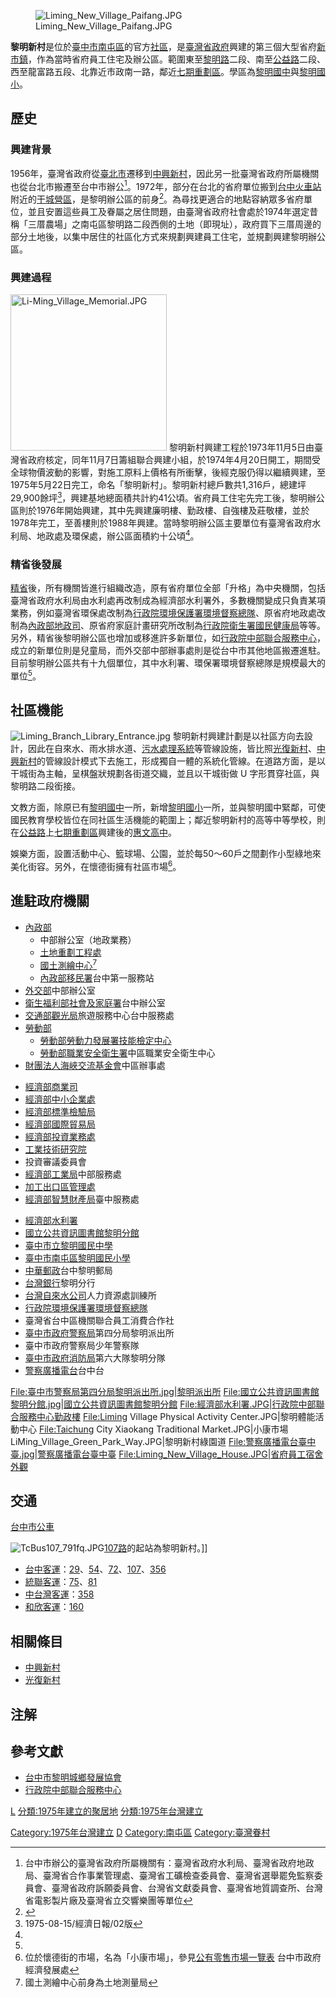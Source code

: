 {{Veil|time=2015-09-12T06:39:59+00:00}}
{{coord|24|9|14.11|N|120|37|54.22|E|region:TW|display=title}}
[[File:Liming_New_Village_Paifang.JPG|right]]

'''黎明新村'''是位於[[臺中市|臺中市]][[南屯區|南屯區]]的官方[[社區|社區]]，是[[臺灣省政府|臺灣省政府]]興建的第三個大型省府[[新市鎮|新市鎮]]，作為當時省府員工住宅及辦公區。範圍東至[[黎明路_(台中市)|黎明路]]二段、南至[[公益路|公益路]]二段、西至龍富路五段、北靠近市政南一路，鄰近[[七期重劃區|七期重劃區]]。學區為[[黎明國中|黎明國中]]與[[黎明國小|黎明國小]]。

==歷史==
===興建背景===
1956年，臺灣省政府從[[臺北市|臺北市]]遷移到[[中興新村|中興新村]]，因此另一批臺灣省政府所屬機關也從台北市搬遷至台中市辦公<ref>台中市辦公的臺灣省政府所屬機關有：臺灣省政府水利局、臺灣省政府地政局、臺灣省合作事業管理處、臺灣省工礦檢查委員會、臺灣省選舉罷免監察委員會、臺灣省政府訴願委員會、台灣省文獻委員會、臺灣省地質調查所、台灣省電影製片廠及臺灣省立交響樂團等單位</ref>。1972年，部分在台北的省府單位搬到[[台中火車站|台中火車站]]附近的[[干城_(客運站點名稱)|干城營區]]，是黎明辦公區的前身<ref name="libertytimes">{{cite web|language=zh-tw|url=http://news.ltn.com.tw/news/politics/paper/479113|title=小檔案／黎明辦公區|author=|publisher=自由電子報|date=2011-03-25|accessdate=2013-05-24|archive-date=2016-03-07|archive-url=https://web.archive.org/web/20160307222350/http://news.ltn.com.tw/news/politics/paper/479113|dead-url=no}}</ref>。為尋找更適合的地點容納眾多省府單位，並且安置這些員工及眷屬之居住問題，由臺灣省政府社會處於1974年選定昔稱「三厝農場」之南屯區黎明路二段西側的土地（即現址），政府買下三厝周邊的部分土地後，以集中居住的社區化方式來規劃興建員工住宅，並規劃興建黎明辦公區。

===興建過程===
[[File:Li-Ming_Village_Memorial.JPG|250px]]
黎明新村興建工程於1973年11月5日由臺灣省政府核定，同年11月7日籌組聯合興建小組，於1974年4月20日開工，期間受全球物價波動的影響，對施工原料上價格有所衝擊，後經克服仍得以繼續興建，至1975年5月22日完工，命名「黎明新村」。黎明新村總戶數共1,316戶，總建坪29,900餘坪<ref>1975-08-15/經濟日報/02版</ref>，興建基地總面積共計約41公頃。省府員工住宅先完工後，黎明辦公區則於1976年開始興建，其中先興建廉明樓、勤政樓、自強樓及莊敬樓，並於1978年完工，至善樓則於1988年興建。當時黎明辦公區主要單位有臺灣省政府水利局、地政處及環保處，辦公區面積約十公頃<ref name="libertytimes"/>。

===精省後發展===
[[精省|精省]]後，所有機關皆進行組織改造，原有省府單位全部「升格」為中央機關，包括臺灣省政府水利局由水利處再改制成為經濟部水利署外，多數機關變成只負責某項業務，例如臺灣省環保處改制為[[行政院環境保護署環境督察總隊|行政院環境保護署環境督察總隊]]、原省府地政處改制為[[內政部地政司|內政部地政司]]、原省府家庭計畫研究所改制為[[行政院衛生署國民健康局|行政院衛生署國民健康局]]等等。另外，精省後黎明辦公區也增加或移進許多新單位，如[[行政院中部聯合服務中心|行政院中部聯合服務中心]]，成立的新單位則是兒童局，而外交部中部辦事處則是從台中市其他地區搬遷進駐。目前黎明辦公區共有十九個單位，其中水利署、環保署環境督察總隊是規模最大的單位<ref name="libertytimes"/>。

==社區機能==
[[File:Liming_Branch_Library_Entrance.jpg|right]]
黎明新村興建計劃是以社區方向去設計，因此在自來水、雨水排水道、[[污水下水道|污水處理系統]]等管線設施，皆比照[[光復新村|光復新村]]、[[中興新村|中興新村]]的管線設計模式下去施工，形成獨自一體的系統化管線。在道路方面，是以干城街為主軸，呈棋盤狀規劃各街道交織，並且以干城街做 U 字形貫穿社區，與黎明路二段銜接。

文教方面，除原已有[[臺中市立黎明國民中學|黎明國中]]一所，新增[[臺中市立黎明國民小學|黎明國小]]一所，並與黎明國中緊鄰，可使國民教育學校皆位在同社區生活機能的範圍上；鄰近黎明新村的高等中等學校，則在[[公益路|公益路]]上[[七期重劃區|七期重劃區]]興建後的[[惠文高中|惠文高中]]。

娛樂方面，設置活動中心、籃球場、公園，並於每50～60戶之間劃作小型綠地來美化街容。另外，在懷德街擁有社區市場<ref>位於懷德街的市場，名為「小康市場」，參見[http://www.tccg.gov.tw/sys/SM_theme?page=4563e7a2 公有零售市場一覽表] {{Wayback|url=http://www.tccg.gov.tw/sys/SM_theme?page=4563e7a2 |date=20110514113446 }} 台中市政府經濟發展處</ref>。

==進駐政府機關==
<div class="NavFrame" style="text-align: left; width:65.3%">
{{HideH|[[行政院中部聯合服務中心|行政院中部聯合服務中心]]}}

*[[中華民國內政部|內政部]]
**中部辦公室（地政業務）
**[[內政部土地重劃工程處|土地重劃工程處]]
**[[內政部國土測繪中心|國土測繪中心]]<ref>國土測繪中心前身為土地測量局</ref>
**[[內政部移民署|內政部移民署]]台中第一服務站
*[[中華民國外交部|外交部]]中部辦公室
*[[衛生福利部社會及家庭署|衛生福利部社會及家庭署]]台中辦公室
*[[交通部觀光局|交通部觀光局]]旅遊服務中心台中服務處
*[[中華民國勞動部|勞動部]]
**[[勞動部勞動力發展署技能檢定中心|勞動部勞動力發展署技能檢定中心]]
**[[勞動部職業安全衛生署|勞動部職業安全衛生署]]中區職業安全衛生中心
*[[財團法人海峽交流基金會|財團法人海峽交流基金會]]中區辦事處
{{HideF}}
</div>
<div class="NavFrame" style="text-align: left; width:65.3%">
{{HideH|經濟部中區聯合服務中心}}
*[[經濟部商業司|經濟部商業司]]
*[[經濟部中小企業處|經濟部中小企業處]]
*[[經濟部標準檢驗局|經濟部標準檢驗局]]
*[[經濟部國際貿易局|經濟部國際貿易局]]
*[[經濟部投資業務處|經濟部投資業務處]]
*[[工業技術研究院|工業技術研究院]]
*投資審議委員會
*[[經濟部工業局|經濟部工業局]]中部服務處
*[[經濟部加工出口區管理處|加工出口區管理處]]
*[[經濟部智慧財產局|經濟部智慧財產局]]臺中服務處
{{HideF}}
</div>
*[[經濟部水利署|經濟部水利署]]
*[[國立公共資訊圖書館黎明分館|國立公共資訊圖書館黎明分館]]
*[[臺中市立黎明國民中學|臺中市立黎明國民中學]]
*[[臺中市南屯區黎明國民小學|臺中市南屯區黎明國民小學]]
*[[中華郵政|中華郵政]]台中黎明郵局
*[[台灣銀行|台灣銀行]]黎明分行
*[[台灣自來水公司|台灣自來水公司]]人力資源處訓練所
*[[行政院環境保護署環境督察總隊|行政院環境保護署環境督察總隊]]
*臺灣省台中區機關聯合員工消費合作社
*[[臺中市政府警察局|臺中市政府警察局]]第四分局黎明派出所
*臺中市政府警察局少年警察隊
*[[臺中市政府消防局|臺中市政府消防局]]第六大隊黎明分隊
*[[警察廣播電台|警察廣播電台]]台中台

<gallery>
File:臺中市警察局第四分局黎明派出所.jpg|黎明派出所
File:國立公共資訊圖書館黎明分館.jpg|國立公共資訊圖書館黎明分館
File:經濟部水利署.JPG|行政院中部聯合服務中心勤政樓
File:Liming Village Physical Activity Center.JPG|黎明體能活動中心
File:Taichung City Xiaokang Traditional Market.JPG|小康市場
LiMing_Village_Green_Park_Way.JPG|黎明新村綠園道
File:警察廣播電台臺中臺.jpg|警察廣播電台臺中臺
File:Liming_New_Village_House.JPG|省府員工宿舍外觀
</gallery>

==交通==
;[[台中市公車|台中市公車]]
[[File:TcBus107_791fq.JPG|right]][[台中市公車107路|107路]]的起站為黎明新村。]]
*[[台中客運|台中客運]]：[[台中市公車29路|29]]、[[台中市公車54路|54]]、[[台中市公車72路|72]]、[[台中市公車107路|107]]、[[臺中市公車356路|356]]
*[[統聯客運|統聯客運]]：[[台中市公車75路|75]]、[[台中市公車81路|81]]
*[[中台灣客運|中台灣客運]]：[[台中市公車358路|358]]
*[[和欣客運|和欣客運]]：[[台中市公車160路|160]]

== 相關條目 ==
*[[中興新村|中興新村]]
*[[光復新村|光復新村]]

== 注解 ==
<div class="references-small">
<references />
</div>
==參考文獻==
*[http://sixstar.cca.gov.tw/community/index.php?CommID=1239 台中市黎明城鄉發展協會]{{dead link|date=2018年5月 |bot=InternetArchiveBot |fix-attempted=yes }}
*[https://web.archive.org/web/20140225114621/http://www.eycc.ey.gov.tw/ 行政院中部聯合服務中心]

[[category:台灣新市鎮|L]]
[[Category:1975年台灣建立|Category:1975年台灣建立]]
[[分類:1975年建立的聚居地|分類:1975年建立的聚居地]]
[[分類:1975年台灣建立|分類:1975年台灣建立]]
[[Category:臺灣省政府|D]]
[[Category:南屯區|Category:南屯區]]
[[Category:臺灣眷村|Category:臺灣眷村]]